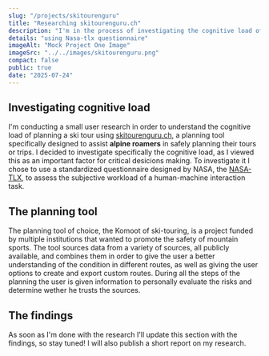 ```yaml
---
slug: "/projects/skitourenguru"
title: "Researching skitourenguru.ch"
description: "I'm in the process of investigating the cognitive load of planning a skitour on skitourenguru.ch"
details: "using Nasa-tlx questionnaire"
imageAlt: "Mock Project One Image"
imageSrc: "../../images/skitourenguru.png"
compact: false
public: true
date: "2025-07-24"
---
```


## Investigating cognitive load

I'm conducting a small user research in order to understand the cognitive load of planning a ski tour using [skitourenguru.ch](https://www.skitourenguru.ch), a planning tool specifically designed to assist **alpine roamers** in safely planning their tours or trips. I decided to investigate specifically the cognitive load, as I viewed this as an important factor for critical desicions making.
To investigate it I chose to use a standardized questionnaire designed by NASA, the [NASA-TLX](https://humansystems.arc.nasa.gov/groups/TLX/), to assess the subjective workload of a human-machine interaction task.

## The planning tool

The planning tool of choice, the Komoot of ski-touring, is a project funded by multiple institutions that wanted to promote the safety of mountain sports. The tool sources data from a variety of sources, all publicly available, and combines them in order to give the user a better understanding of the condition in different routes, as well as giving the user options to create and export custom routes.
During all the steps of the planning the user is given information to personally evaluate the risks and determine wether he trusts the sources.

## The findings

As soon as I'm done with the research I'll update this section with the findings, so stay tuned! I will also publish a short report on my research.
